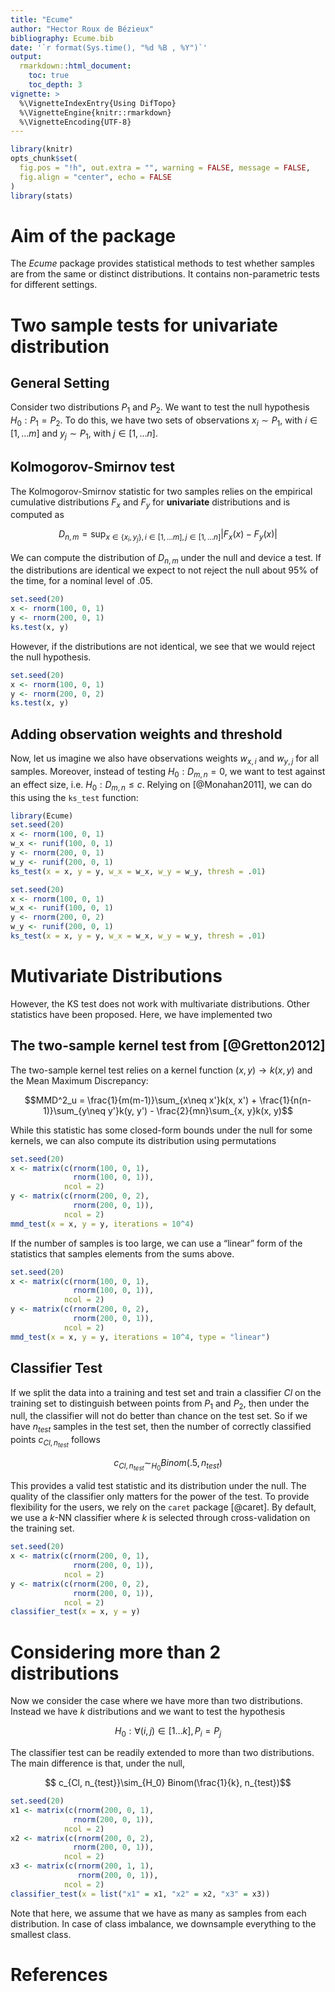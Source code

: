 ```yaml
---
title: "Ecume"
author: "Hector Roux de Bézieux"
bibliography: Ecume.bib
date: '`r format(Sys.time(), "%d %B , %Y")`'
output: 
  rmarkdown::html_document:
    toc: true
    toc_depth: 3
vignette: >
  %\VignetteIndexEntry{Using DifTopo}
  %\VignetteEngine{knitr::rmarkdown}
  %\VignetteEncoding{UTF-8}
---
```


```r
library(knitr)
opts_chunk$set(
  fig.pos = "!h", out.extra = "", warning = FALSE, message = FALSE, 
  fig.align = "center", echo = FALSE
)
library(stats)
```

# Aim of the package

The _Ecume_ package provides statistical methods to test whether samples are from the same or distinct distributions. It contains non-parametric tests for different settings. 

# Two sample tests for univariate distribution
## General Setting

Consider two distributions $P_1$ and $P_2$. We want to test the null hypothesis $H_0: P_1 = P_2$. To do this, we have two sets of observations $x_i\sim P_1$, with $i\in[1,\ldots m]$ and $y_j\sim P_1$, with $j\in[1,\ldots n]$. 

## Kolmogorov-Smirnov test

The Kolmogorov-Smirnov statistic for two samples relies on the empirical cumulative distributions $F_x$ and $F_y$ for **univariate** distributions and is computed as

$$D_{n,m}=\sup _{x\in\{x_i, y_j\},i\in[1,\ldots m], j\in[1,\ldots n]}|F_x(x)-F_y(x)|$$

We can compute the distribution of $D_{n,m}$ under the null and device a test. If the distributions are identical we expect to not reject the null about 95% of the time, for a nominal level of $.05$.

```r
set.seed(20)
x <- rnorm(100, 0, 1)
y <- rnorm(200, 0, 1)
ks.test(x, y)
```

However, if the distributions are not identical, we see that we would reject the null hypothesis.

```r
set.seed(20)
x <- rnorm(100, 0, 1)
y <- rnorm(200, 0, 2)
ks.test(x, y)
```

## Adding observation weights and threshold

Now, let us imagine we also have observations weights $w_{x, i}$ and $w_{y, j}$ for all samples. Moreover, instead of testing $H_0:D_{m,n} =0$, we want to test against an effect size, i.e. $H_0:D_{m,n} \leq c$. Relying on [@Monahan2011], we can do this using the `ks_test` function:

```r
library(Ecume)
set.seed(20)
x <- rnorm(100, 0, 1)
w_x <- runif(100, 0, 1)
y <- rnorm(200, 0, 1)
w_y <- runif(200, 0, 1)
ks_test(x = x, y = y, w_x = w_x, w_y = w_y, thresh = .01)
```


```r
set.seed(20)
x <- rnorm(100, 0, 1)
w_x <- runif(100, 0, 1)
y <- rnorm(200, 0, 2)
w_y <- runif(200, 0, 1)
ks_test(x = x, y = y, w_x = w_x, w_y = w_y, thresh = .01)
```

# Mutivariate Distributions

However, the KS test does not work with multivariate distributions. Other statistics have been proposed. Here, we have implemented two

## The two-sample kernel test from [@Gretton2012]

The two-sample kernel test relies on a kernel function $(x, y)\rightarrow k(x, y)$ and the Mean Maximum Discrepancy: 

$$MMD^2_u = \frac{1}{m(m-1)}\sum_{x\neq x'}k(x, x') + \frac{1}{n(n-1)}\sum_{y\neq y'}k(y, y') - \frac{2}{mn}\sum_{x, y}k(x, y)$$

While this statistic has some closed-form bounds under the null for some kernels, we can also compute its distribution using permutations

```r
set.seed(20)
x <- matrix(c(rnorm(100, 0, 1),
              rnorm(100, 0, 1)),
            ncol = 2)
y <- matrix(c(rnorm(200, 0, 2),
              rnorm(200, 0, 1)),
            ncol = 2)
mmd_test(x = x, y = y, iterations = 10^4)
```

If the number of samples is too large, we can use a "linear" form of the statistics that samples elements from the sums above. 

```r
set.seed(20)
x <- matrix(c(rnorm(100, 0, 1),
              rnorm(100, 0, 1)),
            ncol = 2)
y <- matrix(c(rnorm(200, 0, 2),
              rnorm(200, 0, 1)),
            ncol = 2)
mmd_test(x = x, y = y, iterations = 10^4, type = "linear")
```

## Classifier Test

If we split the data into a training and test set and train a classifier $Cl$ on the training set to distinguish between points from $P_1$ and $P_2$, then under the null, the classifier will not do better than chance on the test set. So if we have $n_{test}$ samples in the test set, then the number of correctly classified points $c_{Cl, n_{test}}$ follows

$$ c_{Cl, n_{test}}\sim_{H_0} Binom(.5, n_{test})$$

This provides a valid test statistic and its distribution under the null. The quality of the classifier only matters for the power of the test. To provide flexibility for the users, we rely on the `caret` package [@caret].  By default, we use a $k$-NN classifier where $k$ is selected through cross-validation on the training set.

```r
set.seed(20)
x <- matrix(c(rnorm(200, 0, 1),
              rnorm(200, 0, 1)),
            ncol = 2)
y <- matrix(c(rnorm(200, 0, 2),
              rnorm(200, 0, 1)),
            ncol = 2)
classifier_test(x = x, y = y)
```

# Considering more than 2 distributions

Now we consider the case where we have more than two distributions. Instead we have $k$ distributions and we want to test the hypothesis 

$$H_0:\forall (i,j)\in[1\ldots k], P_i=P_j$$

The classifier test can be readily extended to more than two distributions. The main difference is that, under the null, 

$$ c_{Cl, n_{test}}\sim_{H_0} Binom(\frac{1}{k}, n_{test})$$

```r
set.seed(20)
x1 <- matrix(c(rnorm(200, 0, 1),
              rnorm(200, 0, 1)),
            ncol = 2)
x2 <- matrix(c(rnorm(200, 0, 2),
              rnorm(200, 0, 1)),
            ncol = 2)
x3 <- matrix(c(rnorm(200, 1, 1),
               rnorm(200, 0, 1)),
            ncol = 2)
classifier_test(x = list("x1" = x1, "x2" = x2, "x3" = x3))
```

Note that here, we assume that we have as many as samples from each distribution. In case of class imbalance, we downsample everything to the smallest class.

# References

